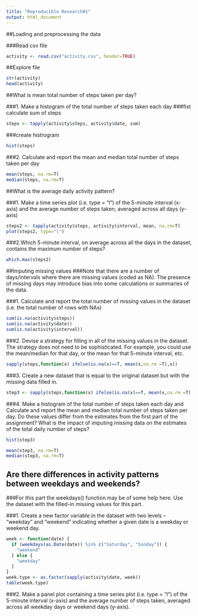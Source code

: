 ```yaml
---
title: "Reproducible Research#1"
output: html_document
---
```

##Loading and preprocessing the data

###Read csv file
```r
activity <- read.csv("activity.csv", header=TRUE)
```
##Explore file
```r
str(activity)
head(activity)
```

##What is mean total number of steps taken per day?

###1. Make a histogram of the total number of steps taken each day
###fist calculate sum of steps

```r
steps <- tapply(activity$steps, activity$date, sum)
```
###create histrogram
```r
hist(steps)
```
###2. Calculate and report the mean and median total number of steps taken per day
```r
mean(steps, na.rm=T)
median(steps, na.rm=T)
```
##What is the average daily activity pattern?

###1. Make a time series plot (i.e. type = "l") of the 5-minute interval (x-axis) and the average number of steps taken, averaged across all days (y-axis)
```r
steps2 <- tapply(activity$steps, activity$interval, mean, na.rm=T)
plot(steps2, type="l")
```
###2.Which 5-minute interval, on average across all the days in the dataset, contains the maximum number of steps?
```r
which.max(steps2)
```

##Imputing missing values
###Note that there are a number of days/intervals where there are missing values (coded as NA). The presence of missing days may introduce bias into some calculations or summaries of the data.

###1. Calculate and report the total number of missing values in the dataset (i.e. the total number of rows with NAs)
```r
sum(is.na(activity$steps))
sum(is.na(activity$date))
sum(is.na(activity$interval))
```
###2. Devise a strategy for filling in all of the missing values in the dataset. The strategy does not need to be sophisticated. For example, you could use the mean/median for that day, or the mean for that 5-minute interval, etc.
```r
sapply(steps,function(x) ifelse(is.na(x)==T, mean(x,na.rm =T),x))
```
###3. Create a new dataset that is equal to the original dataset but with the missing data filled in.
```r
step3 <- sapply(steps,function(x) ifelse(is.na(x)==T, mean(x,na.rm =T),x))
```
###4. Make a histogram of the total number of steps taken each day and Calculate and report the mean and median total number of steps taken per day. Do these values differ from the estimates from the first part of the assignment? What is the impact of imputing missing data on the estimates of the total daily number of steps?
```r
hist(step3)
```
```r
mean(step3, na.rm=T)
median(step3, na.rm=T)
```


## Are there differences in activity patterns between weekdays and weekends?

###For this part the weekdays() function may be of some help here. Use the dataset with the filled-in missing values for this part.

###1. Create a new factor variable in the dataset with two levels -- "weekday" and "weekend" indicating whether a given date is a weekday or weekend day.
```r
week <- function(date) {
  if (weekdays(as.Date(date)) %in% c("Saturday", "Sunday")) {
    "weekend"
  } else {
    "weekday"
  }
}
week.type <- as.factor(sapply(activity$date, week))
table(week.type)
```
###2. Make a panel plot containing a time series plot (i.e. type = "l") of the 5-minute interval (x-axis) and the average number of steps taken, averaged across all weekday days or weekend days (y-axis). 

